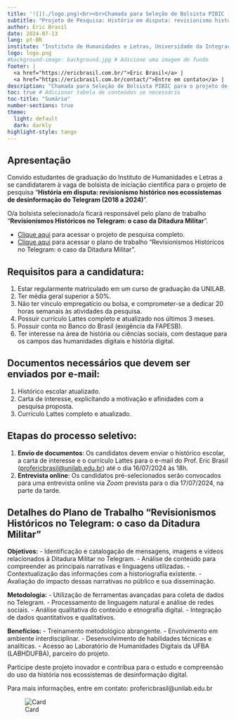 ```yaml
---
title: '![](./logo.png)<br><br>Chamada para Seleção de Bolsista PIBIC - Edital PROPPG 02/2024'
subtitle: "Projeto de Pesquisa: História em disputa: revisionismo histórico nos ecossistemas de desinformação do Telegram (2018 a 2024)"
author: Eric Brasil
date: 2024-07-13
lang: pt-BR
institute: "Instituto de Humanidades e Letras, Universidade da Integração da Lusofonia Afro-brasileira (UNILAB)"
logo: logo.png
#background-image: background.jpg # Adicione uma imagem de fundo
footer: |
  <a href="https://ericbrasil.com.br/">Eric Brasil</a> |
  <a href="https://ericbrasil.com.br/contact/">Entre em contato</a> |
description: "Chamada para Seleção de Bolsista PIBIC para o projeto de pesquisa 'História em disputa: revisionismo histórico nos ecossistemas de desinformação do Telegram (2018 a 2024)', coordenado pelo professor Eric Brasil. Bolsista ficará responsável pelo plano de trabalho 'Revisionismos Históricos no Telegram: o caso da Ditadura Militar' e receberá uma bolsa PIBIC/FAPESB."
toc: true # Adicionar tabela de conteúdos se necessário
toc-title: "Sumário"
number-sections: true
theme: 
  light: default
  dark: darkly
highlight-style: tango
---
```


## Apresentação

Convido estudantes de graduação do Instituto de Humanidades e Letras a se candidatarem à vaga de bolsista de iniciação científica para o projeto de pesquisa "**História em disputa: revisionismo histórico nos ecossistemas de desinformação do Telegram (2018 a 2024)**".

O/a bolsista selecionado/a ficará responsável pelo plano de trabalho "**Revisionismos Históricos no Telegram: o caso da Ditadura Militar**".

- [Clique aqui](./projeto.pdf) para acessar o projeto de pesquisa completo.
- [Clique aqui](./plano.pdf) para acessar o plano de trabalho "Revisionismos Históricos no Telegram: o caso da Ditadura Militar".

## Requisitos para a candidatura:
1. Estar regularmente matriculado em um curso de graduação da UNILAB.
2. Ter média geral superior a 50%.
3. Não ter vínculo empregatício ou bolsa, e comprometer-se a dedicar 20 horas semanais às atividades da pesquisa.
4. Possuir currículo Lattes completo e atualizado nos últimos 3 meses.
5. Possuir conta no Banco do Brasil (exigência da FAPESB).
6. Ter interesse na área de história ou ciências sociais, com destaque para os campos das humanidades digitais e história digital.

## Documentos necessários que devem ser enviados por e-mail:
1. Histórico escolar atualizado.
2. Carta de interesse, explicitando a motivação e afinidades com a pesquisa proposta.
3. Currículo Lattes completo e atualizado.

## Etapas do processo seletivo:
1. **Envio de documentos**: Os candidatos devem enviar o histórico escolar, a carta de interesse e o currículo Lattes para o e-mail do Prof. Eric Brasil ([profericbrasil@unilab.edu.br](mailto:profericbrasil@unilab.edu.br)) até o dia 16/07/2024 às 18h.
2. **Entrevista online**: Os candidatos pré-selecionados serão convocados para uma entrevista online via *Zoom* prevista para o dia 17/07/2024, na parte da tarde.

## Detalhes do Plano de Trabalho "Revisionismos Históricos no Telegram: o caso da Ditadura Militar"

**Objetivos:**
- Identificação e catalogação de mensagens, imagens e vídeos relacionados à Ditadura Militar no Telegram.
- Análise de conteúdo para compreender as principais narrativas e linguagens utilizadas.
- Contextualização das informações com a historiografia existente.
- Avaliação do impacto dessas narrativas no público e sua disseminação.

**Metodologia:**
- Utilização de ferramentas avançadas para coleta de dados no Telegram.
- Processamento de linguagem natural e análise de redes sociais.
- Análise qualitativa do conteúdo e etnografia digital.
- Integração de dados quantitativos e qualitativos.

**Benefícios:**
- Treinamento metodológico abrangente.
- Envolvimento em ambiente interdisciplinar.
- Desenvolvimento de habilidades técnicas e analíticas.
- Acesso ao Laboratório de Humanidades Digitais da UFBA (LABHDUFBA), parceiro do projeto.

Participe deste projeto inovador e contribua para o estudo e compreensão do uso da história nos ecossistemas de desinformação digital.

Para mais informações, entre em contato: profericbrasil@unilab.edu.br

![Card](./card.png)
